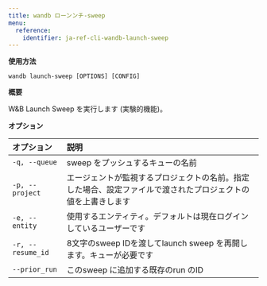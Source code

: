 ```yaml
---
title: wandb ローンンチ-sweep
menu:
  reference:
    identifier: ja-ref-cli-wandb-launch-sweep
---
```


**使用方法**

`wandb launch-sweep [OPTIONS] [CONFIG]`

**概要**

W&B Launch Sweep を実行します (実験的機能)。

**オプション**

| **オプション** | **説明** |
| :--- | :--- |
| `-q, --queue` | sweep をプッシュするキューの名前 |
| `-p, --project` | エージェントが監視するプロジェクトの名前。指定した場合、設定ファイルで渡されたプロジェクトの値を上書きします |
| `-e, --entity` | 使用するエンティティ。デフォルトは現在ログインしているユーザーです |
| `-r, --resume_id` | 8文字のsweep IDを渡してlaunch sweep を再開します。キューが必要です |
| `--prior_run` | このsweep に追加する既存のrun のID |

